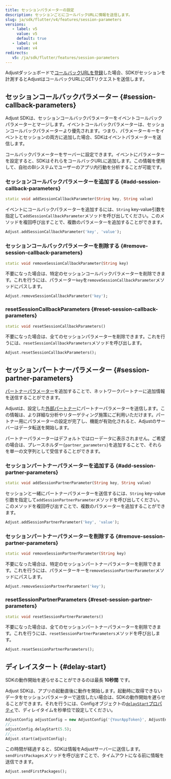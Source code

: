 ```yaml
---
title: セッションパラメーターの設定
description: セッションごとにコールバックURLに情報を送信します。
slug: ja/sdk/flutter/v4/features/session-parameters
versions:
   - label: v5
     value: v5
     default: true
   - label: v4
     value: v4
redirects:
   v5: /ja/sdk/flutter/features/session-parameters
---
```


Adjustダッシュボードで[コールバックURLを登録](https://help.adjust.com/ja/article/recommended-placeholders-callbacks)した場合、SDKがセッションを計測するとAdjustはコールバックURLにGETリクエストを送信します。

## セッションコールバックパラメーター {#session-callback-parameters}

<Callout type="note">

Adjust SDKは、セッションコールバックパラメーターをイベントコールバックパラメーターとマージします。イベントコールバックパラメーターは、セッションコールバックパラメーターより優先されます。つまり、パラメーターキーをイベントとセッションの両方に追加した場合、SDKはイベントパラメーターを送信します。

</Callout>

コールバックパラメーターをサーバーに設定できます。イベントにパラメーターを設定すると、SDKはそれらをコールバックURLに追加します。この情報を使用して、自社のBIシステムでユーザーのアプリ内行動を分析することが可能です。

### セッションコールバックパラメーターを追加する {#add-session-callback-parameters}

<CodeBlock title="メソッドシグネチャー">

```dart
static void addSessionCallbackParameter(String key, String value)
```

</CodeBlock>

イベントにコールバックパラメーターを追加するには、`String` key\-value引数を指定して`addSessionCallbackParameter`メソッドを呼び出してください。このメソッドを複回呼び出すことで、複数のパラメーターを追加することができます。

```dart
Adjust.addSessionCallbackParameter('key', 'value');
```

### セッションコールバックパラメーターを削除する {#remove-session-callback-parameters}

<CodeBlock title="メソッドシグネチャー">

```dart
static void removeSessionCallbackParameter(String key)
```

</CodeBlock>

不要になった場合は、特定のセッションコールバックパラメーターを削除できます。これを行うには、パラメーター`key`を`removeSessionCallbackParameter`メソッドにパスします。

```dart
Adjust.removeSessionCallbackParameter('key');
```

### resetSessionCallbackParameters {#reset-session-callback-parameters}

<CodeBlock title="メソッドシグネチャー">

```dart
static void resetSessionCallbackParameters()
```

</CodeBlock>

不要になった場合は、全てのセッションパラメーターを削除できます。これを行うには、`resetSessionCallbackParameters`メソッドを呼び出します。

```dart
Adjust.resetSessionCallbackParameters();
```

## セッションパートナーパラメーター {#session-partner-parameters}

[パートナーパラメーター](https://help.adjust.com/ja/article/data-sharing-ad-network#map-parameters)を追加することで、ネットワークパートナーに追加情報を送信することができます。

Adjustは、設定した[外部パートナー](https://help.adjust.com/ja/article/integrated-partners)にパートナーパラメーターを送信します。この情報は、より詳細な分析やリターゲティング施策にご利用いただけます。パートナー用にパラメーターの設定が完了し、機能が有効化されると、Adjustのサーバーはデータ転送を開始します。

<Callout type="note">

パートナーパラメーターはデフォルトではローデータに表示されません。ご希望の場合は、プレースホルダー`{partner_parameters}`を追加することで、それらを単一の文字列として受信することができます。

</Callout>

### セッションパートナーパラメーターを追加する {#add-session-partner-parameters}

<CodeBlock title="メソッドシグネチャー">

```dart
static void addSessionPartnerParameter(String key, String value)
```

</CodeBlock>

セッションと一緒にパートナーパラメーターを送信するには、`String` key\-value引数を指定して`addSessionPartnerParameter`メソッドを呼び出してください。このメソッドを複回呼び出すことで、複数のパラメーターを追加することができます。

```dart
Adjust.addSessionPartnerParameter('key', 'value');
```

### セッションパートナーパラメーターを削除する {#remove-session-partner-parameters}

<CodeBlock title="メソッドシグネチャー">

```dart
static void removeSessionPartnerParameter(String key)
```

</CodeBlock>

不要になった場合は、特定のセッションパートナーパラメーターを削除できます。これを行うには、パラメーターキーを`removeSessionPartnerParameter`メソッドにパスします。

```dart
Adjust.removeSessionPartnerParameter('key');
```

### resetSessionPartnerParameters {#reset-session-partner-parameters}

<CodeBlock title="メソッドシグネチャー">

```dart
static void resetSessionPartnerParameters()
```

</CodeBlock>

不要になった場合は、全てのセッションパートナーパラメーターを削除できます。これを行うには、`resetSessionPartnerParameters`メソッドを呼び出します。

```dart
Adjust.resetSessionPartnerParameters();
```

## ディレイスタート {#delay-start}

<Callout type="note">

SDKの動作開始を遅らせることができるのは最長 **10秒間** です。

</Callout>

Adjust SDKは、アプリの起動直後に動作を開始します。起動時に取得できないデータをセッションパラメーターで送信したい場合は、SDKの動作開始を遅らせることができます。それを行うには、Configオブジェクトの[`delayStart`プロパティ](/ja/sdk/flutter/configuration#delay-the-start-of-the-sdk)で、ディレイタイムを秒単位で設定してください。

```dart
AdjustConfig adjustConfig = new AdjustConfig('{YourAppToken}', AdjustEnvironment.Sandbox);
//...
adjustConfig.delayStart(5.5);
//...
Adjust.start(adjustConfig);
```

この時間が経過すると、SDKは情報をAdjustサーバーに送信します。`sendFirstPackages`メソッドを呼び出すことで、タイムアウトになる前に情報を送信できます。

```dart
Adjust.sendFirstPackages();
```
